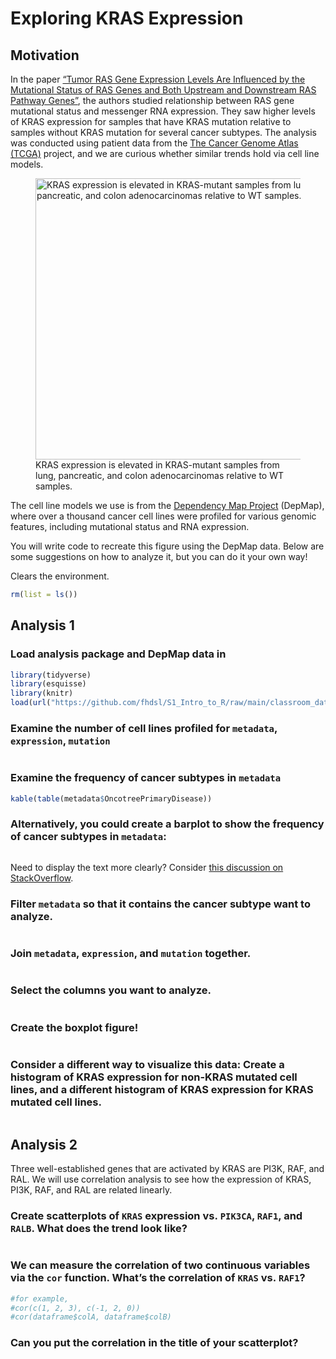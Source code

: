 # Exploring KRAS Expression

## Motivation

In the paper ["Tumor RAS Gene Expression Levels Are Influenced by the Mutational Status of RAS Genes and Both Upstream and Downstream RAS Pathway Genes"](https://journals.sagepub.com/doi/pdf/10.1177/1176935117711944), the authors studied relationship between RAS gene mutational status and messenger RNA expression. They saw higher levels of KRAS expression for samples that have KRAS mutation relative to samples without KRAS mutation for several cancer subtypes. The analysis was conducted using patient data from the [The Cancer Genome Atlas (TCGA)](https://www.cancer.gov/ccg/research/genome-sequencing/tcga) project, and we are curious whether similar trends hold via cell line models.

![KRAS expression is elevated in KRAS-mutant samples from lung, pancreatic, and colon adenocarcinomas relative to WT samples.](https://raw.githubusercontent.com/fhdsl/S1_Intro_to_R/main/images/kras.png){width="450"}

The cell line models we use is from the [Dependency Map Project](https://depmap.org/portal/home/) (DepMap), where over a thousand cancer cell lines were profiled for various genomic features, including mutational status and RNA expression.

You will write code to recreate this figure using the DepMap data. Below are some suggestions on how to analyze it, but you can do it your own way!

Clears the environment.

```r
rm(list = ls())
```

## Analysis 1

### Load analysis package and DepMap data in

```r
library(tidyverse)
library(esquisse)
library(knitr)
load(url("https://github.com/fhdsl/S1_Intro_to_R/raw/main/classroom_data/CCLE.RData"))
```

### Examine the number of cell lines profiled for `metadata`, `expression`, `mutation`

```r

```

### Examine the frequency of cancer subtypes in `metadata`

```r
kable(table(metadata$OncotreePrimaryDisease))
```

### Alternatively, you could create a barplot to show the frequency of cancer subtypes in `metadata`:

```r

```

Need to display the text more clearly? Consider [this discussion on StackOverflow](https://stackoverflow.com/questions/1330989/rotating-and-spacing-axis-labels-in-ggplot2).

### Filter `metadata` so that it contains the cancer subtype want to analyze.

```r
           
```

### Join `metadata`, `expression`, and `mutation` together.

```r

```

### Select the columns you want to analyze.

```r

```

### Create the boxplot figure!

```r

```

### Consider a different way to visualize this data: Create a histogram of KRAS expression for non-KRAS mutated cell lines, and a different histogram of KRAS expression for KRAS mutated cell lines.

```r

```

## Analysis 2

Three well-established genes that are activated by KRAS are PI3K, RAF, and RAL. We will use correlation analysis to see how the expression of KRAS, PI3K, RAF, and RAL are related linearly.

### Create scatterplots of `KRAS` expression vs. `PIK3CA`, `RAF1`, and `RALB`. What does the trend look like?

```r

```

### We can measure the correlation of two continuous variables via the `cor` function. What's the correlation of `KRAS` vs. `RAF1`?

```r
#for example,
#cor(c(1, 2, 3), c(-1, 2, 0))
#cor(dataframe$colA, dataframe$colB)
```

### Can you put the correlation in the title of your scatterplot?

```r

```
